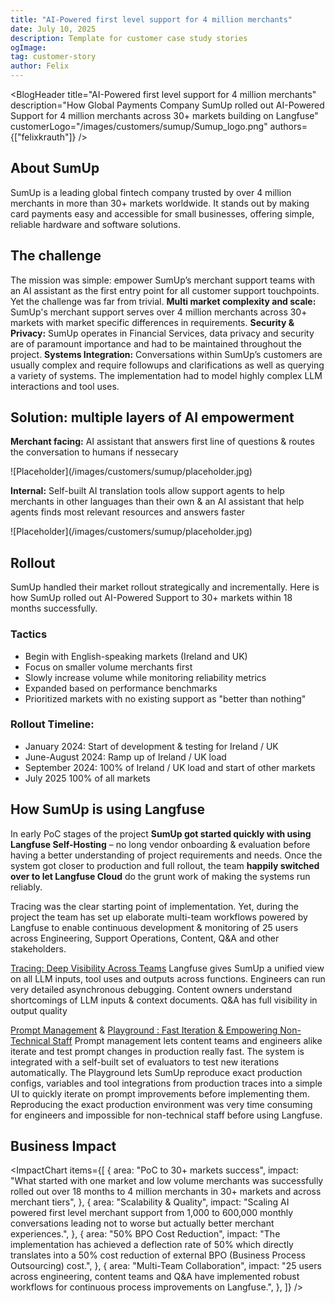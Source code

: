 ```yaml
---
title: "AI-Powered first level support for 4 million merchants"
date: July 10, 2025
description: Template for customer case study stories
ogImage: 
tag: customer-story
author: Felix
---
```



<BlogHeader
  title="AI-Powered first level support for 4 million merchants"
  description="How Global Payments Company SumUp rolled out AI-Powered Support for 4 million merchants across 30+ markets building on Langfuse"
  customerLogo="/images/customers/sumup/Sumup_logo.png"
  authors={["felixkrauth"]}
/>

## About SumUp
SumUp is a leading global fintech company trusted by over 4 million merchants in more than 30+ markets worldwide. It stands out by making card payments easy and accessible for small businesses, offering simple, reliable hardware and software solutions. 

## The challenge
The mission was simple: empower SumUp’s merchant support teams with an AI assistant as the first entry point for all customer support touchpoints.
Yet the challenge was far from trivial. **Multi market complexity and scale:** SumUp's merchant support serves over 4 million merchants across 30+ markets with market specific differences in requirements. **Security & Privacy:** SumUp operates in Financial Services, data privacy and security are of paramount importance and had to be maintained throughout the project. **Systems Integration:** Conversations within SumUp’s customers are usually complex and require followups and clarifications as well as querying a variety of systems. The implementation had to model highly complex LLM interactions and tool uses.

## Solution: multiple layers of AI empowerment
**Merchant facing:** AI assistant that answers first line of questions & routes the conversation to humans if nessecary 

<Frame fullWidth>
  ![Placeholder](/images/customers/sumup/placeholder.jpg)
</Frame>


**Internal:** Self-built AI translation tools allow support agents to help merchants in other languages than their own & an AI assistant that help agents finds most relevant resources and answers faster

<Frame fullWidth>
  ![Placeholder](/images/customers/sumup/placeholder.jpg)
</Frame>


## Rollout
SumUp handled their market rollout strategically and incrementally. Here is how SumUp rolled out AI-Powered Support to 30+ markets within 18 months successfully.

### Tactics  
- Begin with English-speaking markets (Ireland and UK)
- Focus on smaller volume merchants first  
- Slowly increase volume while monitoring reliability metrics  
- Expanded based on performance benchmarks  
- Prioritized markets with no existing support as "better than nothing"

### Rollout Timeline:  
- January 2024: Start of development & testing for Ireland / UK
- June-August 2024: Ramp up of Ireland / UK load 
- September 2024: 100% of Ireland / UK load and start of other markets
- July 2025 100% of all markets


## How SumUp is using Langfuse

In early PoC stages of the project **SumUp got started quickly with using Langfuse Self-Hosting** – no long vendor onboarding & evaluation before having a better understanding of project requirements and needs. Once the system got closer to production and full rollout, the team **happily switched over to let Langfuse Cloud** do the grunt work of making the systems run reliably.

Tracing was the clear starting point of implementation. Yet, during the project the team has set up elaborate multi-team workflows powered by Langfuse to enable continuous development & monitoring of 25 users across Engineering, Support Operations, Content, Q\&A and other stakeholders.

<CustomerQuote
  quote="Projects like ours often start from an Engineering perspective. Langfuse gave us full observability and asynchronous debugging powers out of the box. If anyone builds an LLM application they should start with that."
  name="Luis Dreisbach"
  role="Senior Machine Learning Engineer"
  company="SumUp"
  image="/images/customers/sumup/luis-dreisbach.jpg"
/>

[Tracing: Deep Visibility Across Teams](https://langfuse.com/docs/tracing) Langfuse gives SumUp a unified view on all LLM inputs, tool uses and outputs across functions. Engineers can run very detailed asynchronous debugging. Content owners understand shortcomings of LLM inputs & context documents. Q&A has full visibility in output quality

[Prompt Management](https://langfuse.com/docs/prompts/get-started) & [Playground : Fast Iteration & Empowering Non-Technical Staff](https://langfuse.com/docs/playground)
Prompt management lets content teams and engineers alike iterate and test prompt changes in production really fast. The system is integrated with a self-built set of evaluators to test new iterations automatically. The Playground lets SumUp reproduce exact production configs, variables and tool integrations from production traces into a simple UI to quickly iterate on prompt improvements before implementing them. Reproducing the exact production environment was very time consuming for engineers and impossible for non-technical staff before using Langfuse.


## Business Impact
<CustomerQuote
  quote="Building on Langfuse we have achieved a 50% deflection rate of conversations that don't go to humans. That is 300,000 monthly merchant requests that no longer require human support – that’s 10,000 per day! Even though merchant numbers grow fast; we can focus our resources to the really tricky problems."
  name="Ana Casado"
  role="Head of Operations Data and AI"
  company="SumUp"
  image="/images/customers/sumup/ana-casado.jpg"
/>

<ImpactChart
  items={[
    {
      area: "PoC to 30+ markets success",
      impact:
        "What started with one market and low volume merchants was successfully rolled out over 18 months to 4 million merchants in 30+ markets and across merchant tiers",
    },
    {
      area: "Scalability & Quality",
      impact:
        "Scaling AI powered first level merchant support from 1,000 to 600,000 monthly conversations leading not to worse but actually better merchant experiences.",
    },
    {
      area: "50% BPO Cost Reduction",
      impact:
        "The implementation has achieved a deflection rate of 50% which directly translates into a 50% cost reduction of external BPO (Business Process Outsourcing) cost.",
    },
    {
      area: "Multi-Team Collaboration",
      impact:
        "25 users across engineering, content teams and Q&A have implemented robust workflows for continuous process improvements on Langfuse.",
    },
  ]}
/>